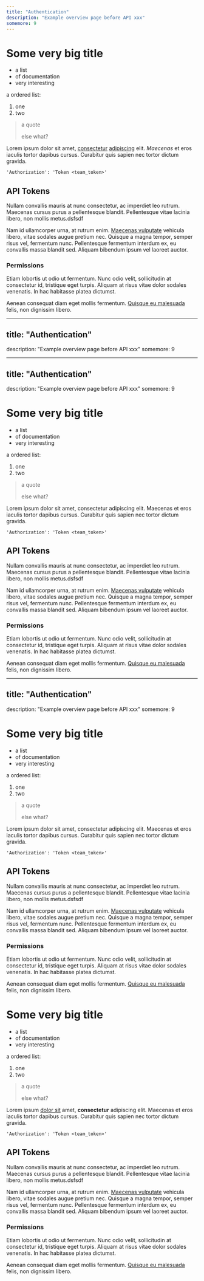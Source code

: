 ```yaml
---
title: "Authentication"
description: "Example overview page before API xxx"
somemore: 9
---
```


# Some very big title

- a list
- of documentation
- very interesting

a ordered list:

1. one
2. two

> a quote
>
> else what?

Lorem ipsum dolor sit amet, [consectetur]() [adipiscing](sdf) elit. *Maecenas* et eros iaculis tortor dapibus cursus. Curabitur quis sapien nec tortor dictum gravida.

```plaintext
'Authorization': 'Token <team_token>'
```

## API Tokens

Nullam convallis mauris at nunc consectetur, ac imperdiet leo rutrum. Maecenas cursus purus a pellentesque blandit. Pellentesque vitae lacinia libero, non mollis metus.dsfsdf

Nam id ullamcorper urna, at rutrum enim. [Maecenas vulputate](/introduction) vehicula libero, vitae sodales augue pretium nec. Quisque a magna tempor, semper risus vel, fermentum nunc. Pellentesque fermentum interdum ex, eu convallis massa blandit sed. Aliquam bibendum ipsum vel laoreet auctor.

### Permissions

Etiam lobortis ut odio ut fermentum. Nunc odio velit, sollicitudin at consectetur id, tristique eget turpis. Aliquam at risus vitae dolor sodales venenatis. In hac habitasse platea dictumst.

Aenean consequat diam eget mollis fermentum. [Quisque eu malesuada](/introduction) felis, non dignissim libero.

---

## title: "Authentication"

description: "Example overview page before API xxx"
somemore: 9

---

## title: "Authentication"

description: "Example overview page before API xxx"
somemore: 9

# Some very big title

- a list
- of documentation
- very interesting

a ordered list:

1. one
2. two

> a quote
>
> else what?

Lorem ipsum dolor sit amet, consectetur adipiscing elit. Maecenas et eros iaculis tortor dapibus cursus. Curabitur quis sapien nec tortor dictum gravida.

```plaintext
'Authorization': 'Token <team_token>'
```

## API Tokens

Nullam convallis mauris at nunc consectetur, ac imperdiet leo rutrum. Maecenas cursus purus a pellentesque blandit. Pellentesque vitae lacinia libero, non mollis metus.dsfsdf

Nam id ullamcorper urna, at rutrum enim. [Maecenas vulputate](/introduction) vehicula libero, vitae sodales augue pretium nec. Quisque a magna tempor, semper risus vel, fermentum nunc. Pellentesque fermentum interdum ex, eu convallis massa blandit sed. Aliquam bibendum ipsum vel laoreet auctor.

### Permissions

Etiam lobortis ut odio ut fermentum. Nunc odio velit, sollicitudin at consectetur id, tristique eget turpis. Aliquam at risus vitae dolor sodales venenatis. In hac habitasse platea dictumst.

Aenean consequat diam eget mollis fermentum. [Quisque eu malesuada](/introduction) felis, non dignissim libero.

---

## title: "Authentication"

description: "Example overview page before API xxx"
somemore: 9

# Some very big title

- a list
- of documentation
- very interesting

a ordered list:

1. one
2. two

> a quote
>
> else what?

Lorem ipsum dolor sit amet, consectetur adipiscing elit. Maecenas et eros iaculis tortor dapibus cursus. Curabitur quis sapien nec tortor dictum gravida.

```plaintext
'Authorization': 'Token <team_token>'
```

## API Tokens

Nullam convallis mauris at nunc consectetur, ac imperdiet leo rutrum. Maecenas cursus purus a pellentesque blandit. Pellentesque vitae lacinia libero, non mollis metus.dsfsdf

Nam id ullamcorper urna, at rutrum enim. [Maecenas vulputate](/introduction) vehicula libero, vitae sodales augue pretium nec. Quisque a magna tempor, semper risus vel, fermentum nunc. Pellentesque fermentum interdum ex, eu convallis massa blandit sed. Aliquam bibendum ipsum vel laoreet auctor.

### Permissions

Etiam lobortis ut odio ut fermentum. Nunc odio velit, sollicitudin at consectetur id, tristique eget turpis. Aliquam at risus vitae dolor sodales venenatis. In hac habitasse platea dictumst.

Aenean consequat diam eget mollis fermentum. [Quisque eu malesuada](/introduction) felis, non dignissim libero.

# Some very big title

- a list
- of documentation
- very interesting

a ordered list:

1. one
2. two

> a quote
>
> else what?

Lorem ipsum [dolor sit](/xxx) amet, **consectetur** adipiscing elit. Maecenas et eros iaculis tortor dapibus cursus. Curabitur quis sapien nec tortor dictum gravida.

```plaintext
'Authorization': 'Token <team_token>'
```

## API Tokens

Nullam convallis mauris at nunc consectetur, ac imperdiet leo rutrum. Maecenas cursus purus a pellentesque blandit. Pellentesque vitae lacinia libero, non mollis metus.dsfsdf

Nam id ullamcorper urna, at rutrum enim. [Maecenas vulputate](/introduction) vehicula libero, vitae sodales augue pretium nec. Quisque a magna tempor, semper risus vel, fermentum nunc. Pellentesque fermentum interdum ex, eu convallis massa blandit sed. Aliquam bibendum ipsum vel laoreet auctor.

### Permissions

Etiam lobortis ut odio ut fermentum. Nunc odio velit, sollicitudin at consectetur id, tristique eget turpis. Aliquam at risus vitae dolor sodales venenatis. In hac habitasse platea dictumst.

Aenean consequat diam eget mollis fermentum. [Quisque eu malesuada](/introduction) felis, non dignissim libero.